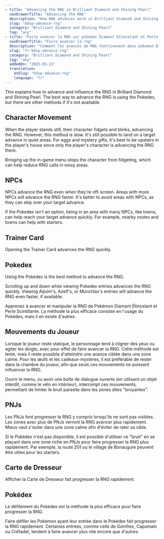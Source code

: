 ```yaml
---
- title: "Advancing the RNG in Brilliant Diamond and Shining Pearl"
  navDrawerTitle: "Advancing the RNG"
  description: "How RNG advances work in Brilliant Diamond and Shining Pearl. Learn what advances the RNG and how to control it for perfect Pokémon."
  slug: "bdsp-advance-rng"
  category: "Brilliant Diamond and Shining Pearl"
  tag: "any"
- title: "Faire avancer la RNG sur pokemon Diamant Etincelant et Perle Scintillante"
  navDrawerTitle: "Faire avancer la rng"
  description: "Comment les avances de RNG fonctionnent dans pokemon Diamand Etincelant et Perle Scintillante. Apprennez comment controler ces avances pour rencontrer des pokemon parfaits!"
  slug: "fr-bdsp-advance-rng"
  category: "Brilliant Diamond and Shining Pearl"
  tag: "any"
  addedOn: "2025-05-21"
  translation:
    enSlug: "bdsp-advance-rng"
    language: "fr"
---
```


<ShowIf slug="/bdsp-advance-rng">

This explains how to advance and influence the RNG in Brilliant Diamond and Shining Pearl. The best way to advance the RNG is using the Pokedex, but there are other methods if it's not available.

## Character Movement

When the player stands still, their character fidgets and blinks, advancing the RNG. However, this method is slow. It's still possible to land on a target advance in quiet areas. For eggs and mystery gifts, it's best to be upstairs in the player's house since only the player's character is advancing the RNG there.

Bringing up the in-game menu stops the character from fidgeting, which can help reduce RNG calls in noisy areas.

## NPCs

NPCs advance the RNG even when they're off-screen. Areas with more NPCs will advance the RNG faster. It's better to avoid areas with NPCs, as they can skip over your target advance.

If the Pokedex isn't an option, being in an area with many NPCs, like towns, can help reach your target advance quickly. For example, nearby routes and towns can help with starters.

## Trainer Card

Opening the Trainer Card advances the RNG quickly.

## Pokedex

Using the Pokedex is the best method to advance the RNG.

Scrolling up and down while viewing Pokedex entries advances the RNG quickly. Viewing Aipom's, Azelf's, or Munchlax's entries will advance the RNG even faster, if available.

</ShowIf>

<ShowIf slug="/fr-bdsp-advance-rng">

Apprenez à avancer et manipuler la RNG de Pokémon Diamant Étincelant et Perle Scintillante. La méthode la plus efficace consiste en l'usage du Pokédex, mais il en existe d'autres.

## Mouvements du Joueur

Lorsque le joueur reste statique, le personnage tend à cligner des yeux ou agiter les doigts, avec pour effet de faire avancer la RNG. Cette méthode est lente, mais il reste possible d'atteindre une avance ciblée dans une zone calme. Pour les œufs et les cadeaux-mystères, il est préférable de rester dans la chambre du joueur, afin que seuls ces mouvements ne puissent influencer la RNG.

Ouvrir le menu, ou avoir une boîte de dialogue ouverte (en utilisant un objet interdit, comme le vélo en intérieur), interrompt ces mouvements, permettant de limiter le bruit parasite dans les zones dites "bruyantes".

## PNJs

Les PNJs font progresser la RNG y compris lorsqu'ils ne sont pas visibles. Les zones avec plus de PNJs verront la RNG avancer plus rapidement. Mieux vaut s'isoler dans une zone calme afin d'éviter de rater sa cible.

Si le Pokédex n'est pas disponible, il est possible d'utiliser ce "bruit" en se plaçant dans une zone riche en PNJs pour faire progresser la RNG plus rapidement.
Par exemple, la route 201 ou le village de Bonaugure peuvent être utiles pour les starters.

## Carte de Dresseur

Afficher la Carte de Dresseur fait progresser la RNG rapidement.

## Pokédex

Le défilement du Pokédex est la méthode la plus efficace pour faire progresser la RNG.

Faire défiler les Pokémon ayant leur entrée dans le Pokédex fait progresser la RNG rapidement. Certaines entrées, comme celle de Goinfrex, Capumain ou Créfadet, tendent à faire avancer plus vite encore que d'autres.

</ShowIf>
